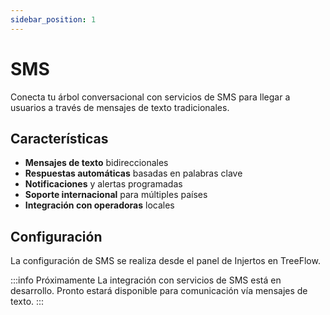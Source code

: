 ```yaml
---
sidebar_position: 1
---
```


# SMS

Conecta tu árbol conversacional con servicios de SMS para llegar a usuarios a través de mensajes de texto tradicionales.

## Características

- **Mensajes de texto** bidireccionales
- **Respuestas automáticas** basadas en palabras clave
- **Notificaciones** y alertas programadas
- **Soporte internacional** para múltiples países
- **Integración con operadoras** locales

## Configuración

La configuración de SMS se realiza desde el panel de Injertos en TreeFlow.

:::info Próximamente
La integración con servicios de SMS está en desarrollo. Pronto estará disponible para comunicación vía mensajes de texto.
:::
